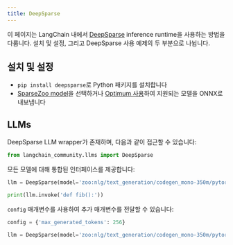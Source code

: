 ```yaml
---
title: DeepSparse
---
```


이 페이지는 LangChain 내에서 [DeepSparse](https://github.com/neuralmagic/deepsparse) inference runtime을 사용하는 방법을 다룹니다.
설치 및 설정, 그리고 DeepSparse 사용 예제의 두 부분으로 나뉩니다.

## 설치 및 설정

- `pip install deepsparse`로 Python 패키지를 설치합니다
- [SparseZoo model](https://sparsezoo.neuralmagic.com/?useCase=text_generation)을 선택하거나 [Optimum 사용](https://github.com/neuralmagic/notebooks/blob/main/notebooks/opt-text-generation-deepsparse-quickstart/OPT_Text_Generation_DeepSparse_Quickstart.ipynb)하여 지원되는 모델을 ONNX로 내보냅니다


## LLMs

DeepSparse LLM wrapper가 존재하며, 다음과 같이 접근할 수 있습니다:

```python
from langchain_community.llms import DeepSparse
```

모든 모델에 대해 통합된 인터페이스를 제공합니다:

```python
llm = DeepSparse(model='zoo:nlg/text_generation/codegen_mono-350m/pytorch/huggingface/bigpython_bigquery_thepile/base-none')

print(llm.invoke('def fib():'))
```

`config` 매개변수를 사용하여 추가 매개변수를 전달할 수 있습니다:

```python
config = {'max_generated_tokens': 256}

llm = DeepSparse(model='zoo:nlg/text_generation/codegen_mono-350m/pytorch/huggingface/bigpython_bigquery_thepile/base-none', config=config)
```